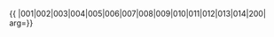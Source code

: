 {{ {{{1|PRC admin/showlist}}}
|001|002|003|004|005|006|007|008|009|010|011|012|013|014|200|
arg={{{arg|}}}}}
